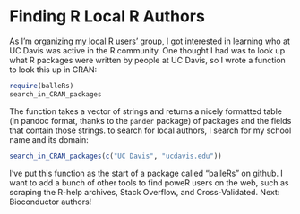 Finding R Local R Authors
=========================

As I'm organizing [my local R users' group](http://www.noamross.net/davis-r-users-group.html), I got interested in learning who at UC Davis was active in the R community.  One thought I had was to look up what R packages were written by people at UC Davis, so I wrote a function to look this up in CRAN:

```r
require(balleRs)
search_in_CRAN_packages
```

The function takes a vector of strings and returns a nicely formatted table (in pandoc format, thanks to the `pander` package) of packages and the fields that contain those strings.  to search for local authors, I search for my school name and its domain:

```r
search_in_CRAN_packages(c("UC Davis", "ucdavis.edu"))
```

I've put this function as the start of a package called "balleRs" on github.  I want to add a bunch of other tools to find poweR users on the web, such as scraping the R-help archives, Stack Overflow, and Cross-Validated.  Next: Bioconductor authors!

